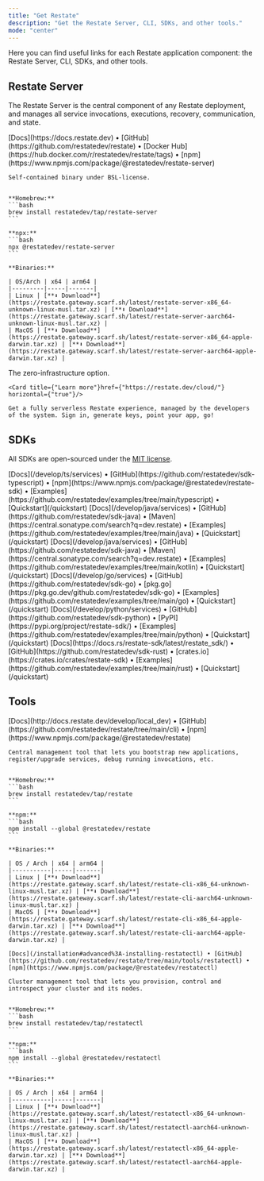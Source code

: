```yaml
---
title: "Get Restate"
description: "Get the Restate Server, CLI, SDKs, and other tools."
mode: "center"
---
```


Here you can find useful links for each Restate application component: the Restate Server, CLI, SDKs, and other tools.

## Restate Server

The Restate Server is the central component of any Restate deployment, and manages all service invocations, executions, recovery, communication, and state.

<CardGroup cols={2}>
  <Card title="Open source (self-host)" icon="github">
    [Docs](https://docs.restate.dev) • [GitHub](https://github.com/restatedev/restate) • [Docker Hub](https://hub.docker.com/r/restatedev/restate/tags) • [npm](https://www.npmjs.com/package/@restatedev/restate-server)

    Self-contained binary under BSL-license.


    **Homebrew:**
    ```bash
    brew install restatedev/tap/restate-server
    ```

    **npx:**
    ```bash
    npx @restatedev/restate-server
    ```

    **Binaries:**

    | OS/Arch | x64 | arm64 |
    |---------|-----|-------|
    | Linux | [**⬇️ Download**](https://restate.gateway.scarf.sh/latest/restate-server-x86_64-unknown-linux-musl.tar.xz) | [**⬇️ Download**](https://restate.gateway.scarf.sh/latest/restate-server-aarch64-unknown-linux-musl.tar.xz) |
    | MacOS | [**⬇️ Download**](https://restate.gateway.scarf.sh/latest/restate-server-x86_64-apple-darwin.tar.xz) | [**⬇️ Download**](https://restate.gateway.scarf.sh/latest/restate-server-aarch64-apple-darwin.tar.xz) |
  </Card>

  <Card title="Restate Cloud" icon="cloud">
    The zero-infrastructure option.

    <Card title={"Learn more"}href={"https://restate.dev/cloud/"} horizontal={"true"}/>

    Get a fully serverless Restate experience, managed by the developers of the system. Sign in, generate keys, point your app, go!
  </Card>
</CardGroup>

## SDKs

All SDKs are open-sourced under the [MIT license](https://opensource.org/license/mit/).

<CardGroup cols={2}>
  <Card title="TypeScript / JavaScript" icon="/img/languages/typescript.svg">
    [Docs](/develop/ts/services) • [GitHub](https://github.com/restatedev/sdk-typescript) • [npm](https://www.npmjs.com/package/@restatedev/restate-sdk) • [Examples](https://github.com/restatedev/examples/tree/main/typescript) • [Quickstart](/quickstart)
  </Card>

  <Card title="Java" icon="/img/languages/java.svg">
    [Docs](/develop/java/services) • [GitHub](https://github.com/restatedev/sdk-java) • [Maven](https://central.sonatype.com/search?q=dev.restate) • [Examples](https://github.com/restatedev/examples/tree/main/java) • [Quickstart](/quickstart)
  </Card>

  <Card title="Kotlin" icon="/img/languages/kotlin.svg">
    [Docs](/develop/java/services) • [GitHub](https://github.com/restatedev/sdk-java) • [Maven](https://central.sonatype.com/search?q=dev.restate) • [Examples](https://github.com/restatedev/examples/tree/main/kotlin) • [Quickstart](/quickstart)
  </Card>

  <Card title="Go" icon="/img/languages/go.svg">
    [Docs](/develop/go/services) • [GitHub](https://github.com/restatedev/sdk-go) • [pkg.go](https://pkg.go.dev/github.com/restatedev/sdk-go) • [Examples](https://github.com/restatedev/examples/tree/main/go) • [Quickstart](/quickstart)
  </Card>

  <Card title="Python" icon="/img/languages/python.svg">
    [Docs](/develop/python/services) • [GitHub](https://github.com/restatedev/sdk-python) • [PyPI](https://pypi.org/project/restate-sdk/) • [Examples](https://github.com/restatedev/examples/tree/main/python) • [Quickstart](/quickstart)
  </Card>

  <Card title="Rust" icon="/img/languages/rust.svg">
    [Docs](https://docs.rs/restate-sdk/latest/restate_sdk/) • [GitHub](https://github.com/restatedev/sdk-rust) • [crates.io](https://crates.io/crates/restate-sdk) • [Examples](https://github.com/restatedev/examples/tree/main/rust) • [Quickstart](/quickstart)
  </Card>
</CardGroup>

## Tools

<CardGroup cols={2}>
  <Card title="Restate CLI" icon="laptop">
    [Docs](http://docs.restate.dev/develop/local_dev) • [GitHub](https://github.com/restatedev/restate/tree/main/cli) • [npm](https://www.npmjs.com/package/@restatedev/restate)

    Central management tool that lets you bootstrap new applications, register/upgrade services, debug running invocations, etc.


    **Homebrew:**
    ```bash
    brew install restatedev/tap/restate
    ```

    **npm:**
    ```bash
    npm install --global @restatedev/restate
    ```

    **Binaries:**

    | OS / Arch | x64 | arm64 |
    |-----------|-----|-------|
    | Linux | [**⬇️ Download**](https://restate.gateway.scarf.sh/latest/restate-cli-x86_64-unknown-linux-musl.tar.xz) | [**⬇️ Download**](https://restate.gateway.scarf.sh/latest/restate-cli-aarch64-unknown-linux-musl.tar.xz) |
    | MacOS | [**⬇️ Download**](https://restate.gateway.scarf.sh/latest/restate-cli-x86_64-apple-darwin.tar.xz) | [**⬇️ Download**](https://restate.gateway.scarf.sh/latest/restate-cli-aarch64-apple-darwin.tar.xz) |
  </Card>

  <Card title="restatectl" icon="terminal">

    [Docs](/installation#advanced%3A-installing-restatectl) • [GitHub](https://github.com/restatedev/restate/tree/main/tools/restatectl) • [npm](https://www.npmjs.com/package/@restatedev/restatectl)

    Cluster management tool that lets you provision, control and introspect your cluster and its nodes.


    **Homebrew:**
    ```bash
    brew install restatedev/tap/restatectl
    ```

    **npm:**
    ```bash
    npm install --global @restatedev/restatectl
    ```

    **Binaries:**

    | OS / Arch | x64 | arm64 |
    |-----------|-----|-------|
    | Linux | [**⬇️ Download**](https://restate.gateway.scarf.sh/latest/restatectl-x86_64-unknown-linux-musl.tar.xz) | [**⬇️ Download**](https://restate.gateway.scarf.sh/latest/restatectl-aarch64-unknown-linux-musl.tar.xz) |
    | MacOS | [**⬇️ Download**](https://restate.gateway.scarf.sh/latest/restatectl-x86_64-apple-darwin.tar.xz) | [**⬇️ Download**](https://restate.gateway.scarf.sh/latest/restatectl-aarch64-apple-darwin.tar.xz) |
  </Card>
</CardGroup>